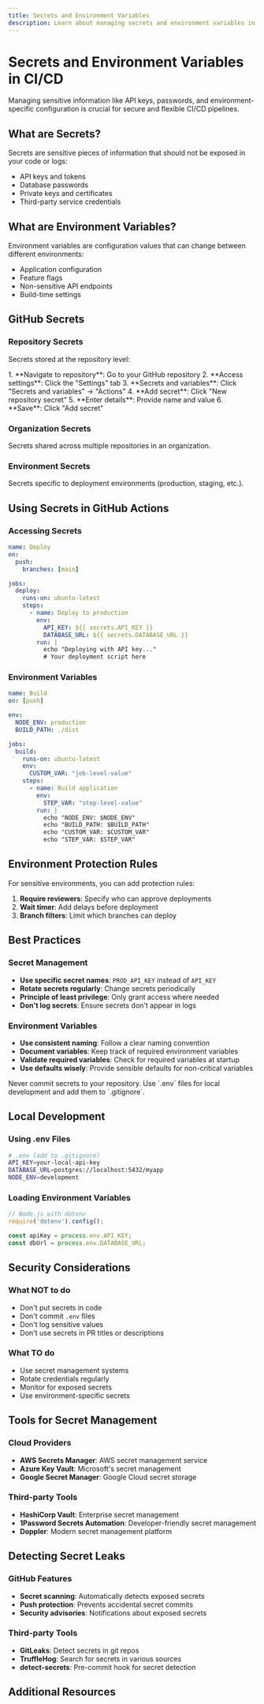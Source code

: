 ```yaml
---
title: Secrets and Environment Variables
description: Learn about managing secrets and environment variables in CI/CD
---
```


# Secrets and Environment Variables in CI/CD

Managing sensitive information like API keys, passwords, and environment-specific configuration is crucial for secure and flexible CI/CD pipelines.

## What are Secrets?

Secrets are sensitive pieces of information that should not be exposed in your code or logs:
- API keys and tokens
- Database passwords
- Private keys and certificates
- Third-party service credentials

## What are Environment Variables?

Environment variables are configuration values that can change between different environments:
- Application configuration
- Feature flags
- Non-sensitive API endpoints
- Build-time settings

## GitHub Secrets

### Repository Secrets
Secrets stored at the repository level:

<Steps>
1. **Navigate to repository**: Go to your GitHub repository
2. **Access settings**: Click the "Settings" tab
3. **Secrets and variables**: Click "Secrets and variables" → "Actions"
4. **Add secret**: Click "New repository secret"
5. **Enter details**: Provide name and value
6. **Save**: Click "Add secret"
</Steps>

### Organization Secrets
Secrets shared across multiple repositories in an organization.

### Environment Secrets
Secrets specific to deployment environments (production, staging, etc.).

## Using Secrets in GitHub Actions

### Accessing Secrets
```yaml
name: Deploy
on:
  push:
    branches: [main]

jobs:
  deploy:
    runs-on: ubuntu-latest
    steps:
      - name: Deploy to production
        env:
          API_KEY: ${{ secrets.API_KEY }}
          DATABASE_URL: ${{ secrets.DATABASE_URL }}
        run: |
          echo "Deploying with API key..."
          # Your deployment script here
```

### Environment Variables
```yaml
name: Build
on: [push]

env:
  NODE_ENV: production
  BUILD_PATH: ./dist

jobs:
  build:
    runs-on: ubuntu-latest
    env:
      CUSTOM_VAR: "job-level-value"
    steps:
      - name: Build application
        env:
          STEP_VAR: "step-level-value"
        run: |
          echo "NODE_ENV: $NODE_ENV"
          echo "BUILD_PATH: $BUILD_PATH"
          echo "CUSTOM_VAR: $CUSTOM_VAR"
          echo "STEP_VAR: $STEP_VAR"
```

## Environment Protection Rules

For sensitive environments, you can add protection rules:

1. **Require reviewers**: Specify who can approve deployments
2. **Wait timer**: Add delays before deployment
3. **Branch filters**: Limit which branches can deploy

## Best Practices

### Secret Management
- **Use specific secret names**: `PROD_API_KEY` instead of `API_KEY`
- **Rotate secrets regularly**: Change secrets periodically
- **Principle of least privilege**: Only grant access where needed
- **Don't log secrets**: Ensure secrets don't appear in logs

### Environment Variables
- **Use consistent naming**: Follow a clear naming convention
- **Document variables**: Keep track of required environment variables
- **Validate required variables**: Check for required variables at startup
- **Use defaults wisely**: Provide sensible defaults for non-critical variables

<Aside type="caution">
Never commit secrets to your repository. Use `.env` files for local development and add them to `.gitignore`.
</Aside>

## Local Development

### Using .env Files
```bash
# .env (add to .gitignore)
API_KEY=your-local-api-key
DATABASE_URL=postgres://localhost:5432/myapp
NODE_ENV=development
```

### Loading Environment Variables
```javascript
// Node.js with dotenv
require('dotenv').config();

const apiKey = process.env.API_KEY;
const dbUrl = process.env.DATABASE_URL;
```

## Security Considerations

### What NOT to do
- Don't put secrets in code
- Don't commit `.env` files
- Don't log sensitive values
- Don't use secrets in PR titles or descriptions

### What TO do
- Use secret management systems
- Rotate credentials regularly
- Monitor for exposed secrets
- Use environment-specific secrets

## Tools for Secret Management

### Cloud Providers
- **AWS Secrets Manager**: AWS secret management service
- **Azure Key Vault**: Microsoft's secret management
- **Google Secret Manager**: Google Cloud secret storage

### Third-party Tools
- **HashiCorp Vault**: Enterprise secret management
- **1Password Secrets Automation**: Developer-friendly secret management
- **Doppler**: Modern secret management platform

## Detecting Secret Leaks

### GitHub Features
- **Secret scanning**: Automatically detects exposed secrets
- **Push protection**: Prevents accidental secret commits
- **Security advisories**: Notifications about exposed secrets

### Third-party Tools
- **GitLeaks**: Detect secrets in git repos
- **TruffleHog**: Search for secrets in various sources
- **detect-secrets**: Pre-commit hook for secret detection

## Additional Resources

<CardGrid>
  <LinkCard 
    title="GitHub Secrets Documentation" 
    href="https://docs.github.com/en/actions/security-guides/encrypted-secrets"
    description="Official guide to GitHub Actions secrets" 
  />
  <LinkCard 
    title="Environment Variables Guide" 
    href="https://docs.github.com/en/actions/learn-github-actions/environment-variables"
    description="Using environment variables in GitHub Actions" 
  />
</CardGrid>
